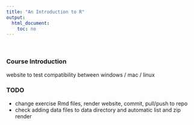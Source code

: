 ```yaml
---
title: "An Introduction to R"
output: 
  html_document:
    toc: no
---
```


\  

### Course Introduction

website to test compatibility between windows / mac / linux

### TODO

- change exercise Rmd files, render website, commit, pull/push to repo
- check adding data files to data directory and automatic list and zip render


